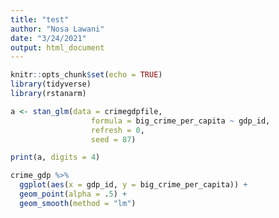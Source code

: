 ```yaml
---
title: "test"
author: "Nosa Lawani"
date: "3/24/2021"
output: html_document
---
```


```r
knitr::opts_chunk$set(echo = TRUE)
library(tidyverse)
library(rstanarm)
```

```r
a <- stan_glm(data = crimegdpfile, 
                  formula = big_crime_per_capita ~ gdp_id, 
                  refresh = 0, 
                  seed = 87)

print(a, digits = 4)
```
```r
crime_gdp %>% 
  ggplot(aes(x = gdp_id, y = big_crime_per_capita)) +
  geom_point(alpha = .5) +
  geom_smooth(method = "lm") 
```

